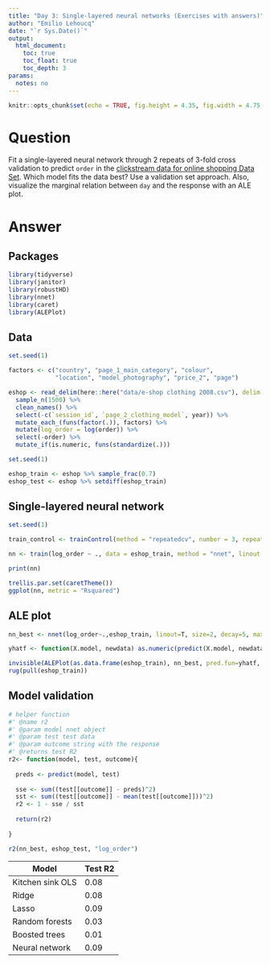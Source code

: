 ```yaml
---
title: "Day 3: Single-layered neural networks (Exercises with answers)"
author: "Emilio Lehoucq"
date: "`r Sys.Date()`"
output: 
  html_document:
    toc: true
    toc_float: true
    toc_depth: 3
params:
  notes: no
---
```


```r
knitr::opts_chunk$set(echo = TRUE, fig.height = 4.35, fig.width = 4.75, message = FALSE, warning = FALSE)
```

# Question

Fit a single-layered neural network through 2 repeats of 3-fold cross validation to predict `order` in the [clickstream data for online shopping Data Set](https://archive.ics.uci.edu/ml/datasets/clickstream+data+for+online+shopping). Which model fits the data best? Use a validation set approach. Also, visualize the marginal relation between `day` and the response with an ALE plot.

# Answer

## Packages

```r
library(tidyverse)
library(janitor)
library(robustHD)
library(nnet)
library(caret)
library(ALEPlot)
```

## Data

```r
set.seed(1) 

factors <- c("country", "page_1_main_category", "colour", 
             "location", "model_photography", "price_2", "page")

eshop <- read_delim(here::here("data/e-shop clothing 2008.csv"), delim = ";") %>% 
  sample_n(1500) %>% 
  clean_names() %>% 
  select(-c(`session_id`, `page_2_clothing_model`, year)) %>% 
  mutate_each_(funs(factor(.)), factors) %>% 
  mutate(log_order = log(order)) %>%
  select(-order) %>% 
  mutate_if(is.numeric, funs(standardize(.)))
```

```r
set.seed(1)

eshop_train <- eshop %>% sample_frac(0.7)
eshop_test <- eshop %>% setdiff(eshop_train)
```

## Single-layered neural network

```r
set.seed(1)

train_control <- trainControl(method = "repeatedcv", number = 3, repeats = 2)

nn <- train(log_order ~ ., data = eshop_train, method = "nnet", linout = T, trControl = train_control, verbose = FALSE, trace = FALSE, tuneGrid = expand.grid(decay = c(1:20), size = c(1:5)))

print(nn)
```

```r
trellis.par.set(caretTheme())
ggplot(nn, metric = "Rsquared")  
```

## ALE plot

```r
nn_best <- nnet(log_order~.,eshop_train, linout=T, size=2, decay=5, maxit=1000, trace=F)

yhatf <- function(X.model, newdata) as.numeric(predict(X.model, newdata))

invisible(ALEPlot(as.data.frame(eshop_train), nn_best, pred.fun=yhatf, J=2, K=50, NA.plot = TRUE))
rug(pull(eshop_train))
```

## Model validation

```r
# helper function
#' @name r2
#' @param model nnet object
#' @param test test data
#' @param outcome string with the response
#' @returns test R2
r2<- function(model, test, outcome){
  
  preds <- predict(model, test)
  
  sse <- sum((test[[outcome]] - preds)^2)
  sst <- sum((test[[outcome]] - mean(test[[outcome]]))^2)
  r2 <- 1 - sse / sst
  
  return(r2)
  
}
```

```r
r2(nn_best, eshop_test, "log_order")
```

| Model            | Test R2 |
|------------------|---------|
| Kitchen sink OLS | 0.08    |
| Ridge            | 0.08    |
| Lasso            | 0.09    |
| Random forests   | 0.03    |
| Boosted trees    | 0.01    |
| Neural network   | 0.09    |
